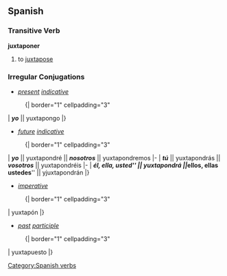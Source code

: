 == Spanish ==
=== Transitive Verb ===
'''juxtaponer'''
# to [[juxtapose]]

=== Irregular Conjugations ===
*''[[present]] [[indicative]]''
:{| border="1" cellpadding="3"
| '''''yo''''' || yuxtapongo 
|}

{{template:pres subj 3rd|yuxtapong}}

{{template:pret indic poner|yuxta}}

*''[[future]] [[indicative]]''
:{| border="1" cellpadding="3"
| '''''yo''''' || yuxtapondré || '''''nosotros''''' || yuxtapondremos
|-
| '''''tú''''' || yuxtapondrás || '''''vosotros''''' || yuxtapondréis
|-
| '''''él, ella, usted''''' || yuxtapondrá || '''''ellos, ellas <br> ustedes''''' || yjuxtapondrán
|} 

*''[[imperative]]''
:{| border="1" cellpadding="3"
| yuxtapón
|}

*''[[past]] [[participle]]''
:{| border="1" cellpadding="3"
| yuxtapuesto
|}

[[Category:Spanish verbs]]